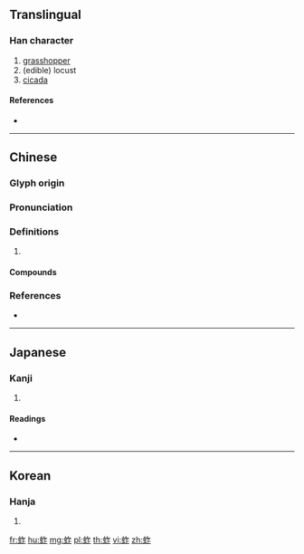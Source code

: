 {{character info/new}}
==Translingual==

===Han character===
{{Han char|rn=142|rad=虫|as=05|sn=11|four=58111|canj=LIOS}}

# [[grasshopper]]
# (edible) locust
# [[cicada]]

====References====
* {{Han ref|kx=1079.160|dkj=32919|dj=1548.020|hdz=42843.090|uh=86B1|ud=34481|bh=B34B|bd=45899}}

----

==Chinese==
{{zh-forms}}

===Glyph origin===
{{Han etym}}

===Pronunciation===
{{zh-pron
|m=zhà
|c=zaak3,zaa3
|mc=y
|oc=y
|cat=
}}

===Definitions===
{{zh-hanzi}}

# {{rfdef|zh}}

====Compounds====
{{zh-der|蚱蟬|螞蚱|蚱蜢}}

===References===
* {{R:yue:mfccd}}

----

==Japanese==

===Kanji===
{{ja-kanji|grade=|rs=虫05}}

# {{defn|lang=ja|sort=虫05}}

====Readings====
* {{ja-readings|on=[[さく]] (saku), [[しゃく]] (shaku), [[さ]] (sa), [[しゃ]] (sha)|kun=|nanori=}}

----

==Korean==

===Hanja===
{{ko-hanja|hangeul=책|eumhun=|rv=chaek|mr=ch'aek|y=chayk}}

# {{defn|lang=ko|sort=虫05}}

[[fr:蚱]]
[[hu:蚱]]
[[mg:蚱]]
[[pl:蚱]]
[[th:蚱]]
[[vi:蚱]]
[[zh:蚱]]